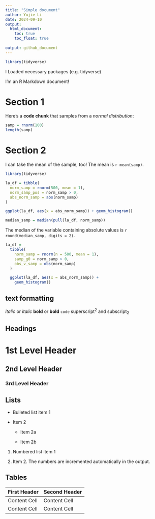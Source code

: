 ```yaml
---
title: "Simple document"
author: Yujie Li
date: 2024-09-10 
output: 
  html_document:
    toc: true 
    toc_float: true 
   
output: github_document 
---
```



```r
library(tidyverse)
```
I Loaded necessary packages (e.g. tidyverse)

I'm an R Markdown document! 

# Section 1

Here's a **code chunk** that samples from 
a _normal distribution_:

```r
samp = rnorm(100)
length(samp)
```

# Section 2

I can take the mean of the sample, too!
The mean is `r mean(samp)`.


```r
library(tidyverse)

la_df = tibble(
  norm_samp = rnorm(500, mean = 1),
  norm_samp_pos = norm_samp > 0,
  abs_norm_samp = abs(norm_samp)
)

ggplot(la_df, aes(x = abs_norm_samp)) + geom_histogram()

median_samp = median(pull(la_df, norm_samp))
```

The median of the variable containing absolute values is 
`r round(median_samp, digits = 2)`.

```r
la_df = 
  tibble(
    norm_samp = rnorm(n = 500, mean = 1),
    samp_g0 = norm_samp > 0,
    obs_v_samp = obs(norm_samp)
  )

  ggplot(la_df, aes(x = abs_norm_samp)) + 
    geom_histogram()
```

text formatting 
------------------------------------------------------------

*italic*  or  _italic_
**bold**  or  __bold__
`code`
superscript^2^ and subscript~2~


Headings
------------------------------------------------------------

# 1st Level Header

## 2nd Level Header

### 3rd Level Header


Lists
------------------------------------------------------------

*   Bulleted list item 1

*   Item 2

    * Item 2a

    * Item 2b

1.  Numbered list item 1

1.  Item 2. The numbers are incremented automatically in the output.


Tables 
------------------------------------------------------------

First Header  | Second Header
------------- | -------------
Content Cell  | Content Cell
Content Cell  | Content Cell